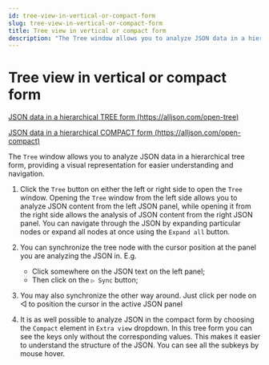 ```yaml
---
id: tree-view-in-vertical-or-compact-form
slug: tree-view-in-vertical-or-compact-form
title: Tree view in vertical or compact form
description: "The Tree window allows you to analyze JSON data in a hierarchical tree form, providing a visual representation for easier understanding and navigation."
---
```


# Tree view in vertical or compact form

[JSON data in a hierarchical TREE form (https://alljson.com/open-tree)](https://alljson.com/open-tree)

[JSON data in a hierarchical COMPACT form (https://alljson.com/open-compact)](https://alljson.com/open-compact)

The `Tree` window allows you to analyze JSON data in a hierarchical tree form,
providing a visual representation for easier understanding and navigation.


<ThemedImg name="Tree_view_in_vertical_or_compact_form" />

1. Click the `Tree` button on either the left or right side to open the `Tree` window.
   Opening the `Tree` window from the left side allows you to analyze JSON content from the left JSON panel,
   while opening it from the right side allows the analysis of JSON content from the right JSON panel.
   You can navigate through the JSON by expanding particular nodes or expand all nodes at once using the `Expand all` button.

2. You can synchronize the tree node with the cursor position at the panel you are analyzing the JSON in. E.g.

   - Click somewhere on the JSON text on the left panel;
   - Then click on the `▷ Sync` button;

3. You may also synchronize the other way around. Just click per node on ◁ to position the cursor in the active JSON panel

4. It is as well possible to analyze JSON in the compact form by choosing the `Compact` element in `Extra view` dropdown.
   In this tree form you can see the keys only without the corresponding values. This makes it easier to understand the structure of the JSON.
   You can see all the subkeys by mouse hover.
